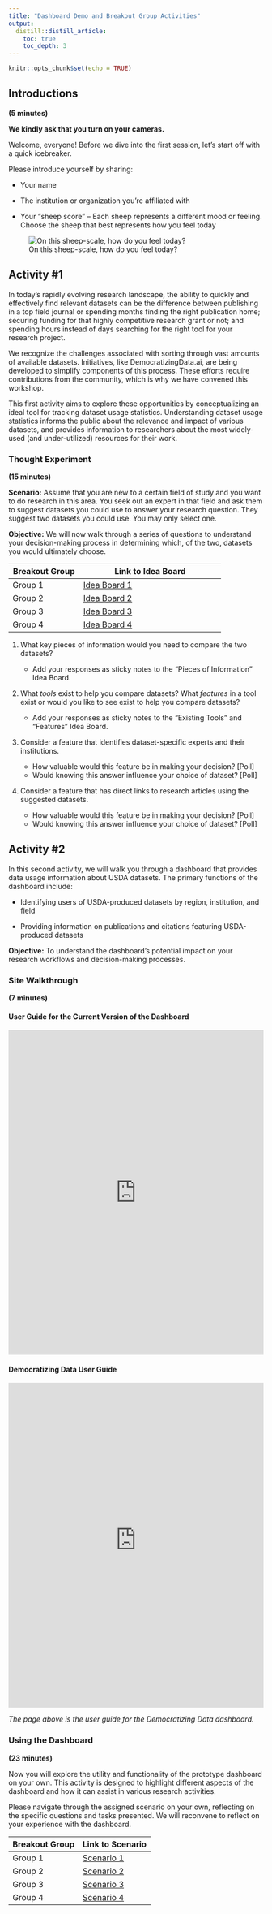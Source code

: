```yaml
---
title: "Dashboard Demo and Breakout Group Activities"
output: 
  distill::distill_article:
    toc: true
    toc_depth: 3
---
```


```r
knitr::opts_chunk$set(echo = TRUE)
```

## Introductions 

**(5 minutes)**

**We kindly ask that you turn on your cameras.**

Welcome, everyone! Before we dive into the first session, let's start off with a quick icebreaker. 

Please introduce yourself by sharing:

- Your name

- The institution or organization you're affiliated with

- Your "sheep score" – Each sheep represents a different mood or feeling. Choose the sheep that best represents how you feel today

![On this sheep-scale, how do you feel today?](sheep.jpg)

## Activity #1 

In today’s rapidly evolving research landscape, the ability to quickly and effectively find relevant datasets can be the difference between publishing in a top field journal or spending months finding the right publication home; securing funding for that highly competitive research grant or not; and spending hours instead of days searching for the right tool for your research project. 

We recognize the challenges associated with sorting through vast amounts of available datasets. Initiatives, like DemocratizingData.ai, are being developed to simplify components of this process. These efforts require contributions from the community, which is why we have convened this workshop.

This first activity aims to explore these opportunities by conceptualizing an ideal tool for tracking dataset usage statistics. Understanding dataset usage statistics informs the public about the relevance and impact of various datasets, and provides information to researchers about the most widely-used (and under-utilized) resources for their work. 

<!--
Through this first activity, we will delve into how such a tool could transform your research workflows, enhance collaboration opportunities, and significantly improve research outcomes.
-->

### Thought Experiment

**(15 minutes)**
<!--
***Imagine a tool that could instantly reveal the datasets, researchers, institutions, and focus areas behind the publications driving your research. How much time could you save, and how could this change the way you approach your research?***
As we begin this thought experiment, consider yourself not just as a user, but as a key contributor whose insights could significantly influence the development of this dashboard.
-->

**Scenario:** Assume that you are new to a certain field of study and you want to do research in this area. You seek out an expert in that field and ask them to suggest datasets you could use to answer your research question. They suggest two datasets you could use. You may only select one.

**Objective:** We will now walk through a series of questions to understand your decision-making process in determining which, of the two, datasets you would ultimately choose.


| Breakout Group   | Link to Idea Board | 
|--------|----------------|
| Group 1  | [Idea Board 1](https://ideaboardz.com/for/Group%201/5264531)         | 
| Group 2  | [Idea Board 2](https://ideaboardz.com/for/Group%202/5264537)         | 
| Group 3  | [Idea Board 3](https://ideaboardz.com/for/Group%203/5264539)         | 
| Group 4  | [Idea Board 4](https://ideaboardz.com/for/Group%204/5264540)         | 


1. What key pieces of information would you need to compare the two datasets?

    - Add your responses as sticky notes to the "Pieces of Information" Idea Board.

2. What *tools* exist to help you compare datasets? What *features* in a tool exist or would you like to see exist to help you compare datasets? 

    - Add your responses as sticky notes to the "Existing Tools" and "Features" Idea Board.

3. Consider a feature that identifies dataset-specific experts and their institutions.

    - How valuable would this feature be in making your decision? [Poll]
    - Would knowing this answer influence your choice of dataset? [Poll]

4. Consider a feature that has direct links to research articles using the suggested datasets.

    - How valuable would this feature be in making your decision? [Poll]
    - Would knowing this answer influence your choice of dataset? [Poll]

<!--
5. Consider a feature that has direct links to research articles using the suggested datasets.
   - How valuable would this feature be in making your decision?
   - In what ways could this information offer insights?
   - Would knowing this answer influence your choice of dataset?
   
### Reflect on Your Current Process

1. **Identify Your Needs**
   - Reflect on the last time you were in search of data for your research. What were the key pieces of information you were trying to find?
   - Modality: List - white board with sticky notes (on your own)
   - Time Limit: 
   

2. **Understand Your Motivations**
   - Why were you searching for this data? 
   - What questions were you asking yourself during this process?
   - Modality: Discussion (while looking at the list)
   - Time Limit: 
   
   Examples:
     - Were you looking to see how others have used the dataset?
     - Were you curious about the publications or researchers associated with the dataset?

### Envisioning the Ideal Tool

3. **Time-Saving Features**
   - Given the piece of information in question #1, what feature would save you time or enhance your search to find the ideal dataset? 
   - How would this features change your research process?
   - Modality: Board that is discussion-based
   - Time Limit: *how do we get at this quickly while brainstorming?*

4. **Broadening Your Research Network**
   - Consider how a tool that identifies data experts and institutions involved in similar research areas could impact your work. 
   - Would this facilitate collaboration? 
   - Would it offer new insights?
   - Modality: Poll

5. **Access to Publications**
   - How valuable would it be to have direct links to research articles using specific USDA datasets? 
   - Would this influence your choice of datasets?
   - Modality: Poll
   
-->

## Activity #2 

In this second activity, we will walk you through a dashboard that provides data usage information about USDA datasets. The primary functions of the dashboard include:

- Identifying users of USDA-produced datasets by region, institution, and field

- Providing information on publications and citations featuring USDA-produced datasets

**Objective:** To understand the dashboard's potential impact on your research workflows and decision-making processes. 

### Site Walkthrough 

**(7 minutes)**

#### User Guide for the Current Version of the Dashboard
<iframe src="https://scribehow.com/embed/Access_USDA_Data_Usage_Dashboards_for_Research_Analysis__xNPUiaS3QMeTl187zzpacQ" width="100%" height="640" allowfullscreen frameborder="0"></iframe>


#### Democratizing Data User Guide
<iframe src="https://democratizingdata.gitbook.io/userguide/09-usagedashboard" width="100%" height="640" allowfullscreen frameborder="0"></iframe>

*The page above is the user guide for the Democratizing Data dashboard.*  

### Using the Dashboard 

**(23 minutes)**

Now you will explore the utility and functionality of the prototype dashboard on your own. This activity is designed to highlight different aspects of the dashboard and how it can assist in various research activities.

Please navigate through the assigned scenario on your own, reflecting on the specific questions and tasks presented. We will reconvene to reflect on your experience with the dashboard.


| Breakout Group   | Link to Scenario | 
|--------|----------------|
| Group 1  | [Scenario 1](scenario.html)         | 
| Group 2  | [Scenario 2](scenario.html)         | 
| Group 3  | [Scenario 3](scenario.html)         | 
| Group 4  | [Scenario 4](scenario.html)         | 

<!--
<div class="row"> 
<div class="col-4"> <a href="scenario1.html" class="btn btn-primary btn-block">Group 1</a> </div> 
<div class="col-4"> <a href="scenario2.html" class="btn btn-primary btn-block">Group 2</a> </div> 
<div class="col-4"> <a href="scenario3.html" class="btn btn-primary btn-block">Group 3</a> </div> 
<div class="col-4"> <a href="scenario4.html" class="btn btn-primary btn-block">Group 4</a> </div> 
</div> <br>
-->


<!--
- What additional functionalities would you like to see in this tool?
-->


<!--===================================-->
<div style="padding-bottom: 60px;"></div>

<!-- Back to Top Button -->
<div id="back-to-top" style="position: fixed; bottom: 20px; right: 20px; display: none;">
  <a href="#top" onclick="document.body.scrollTop = 0; document.documentElement.scrollTop = 0; return false;" style="text-decoration: none; color: white; background-color: black; padding: 10px;">Back to Top</a>
</div>

<script>
window.onscroll = function() {scrollFunction()};

function scrollFunction() {
  if (document.body.scrollTop > 20 || document.documentElement.scrollTop > 20) {
    document.getElementById("back-to-top").style.display = "block";
  } else {
    document.getElementById("back-to-top").style.display = "none";
  }
}
</script>
<!--===================================-->
